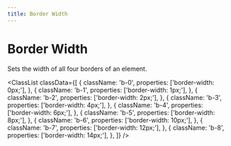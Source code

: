 ```yaml
---
title: Border Width
---
```



# Border Width

Sets the width of all four borders of an element.

<ClassList
  classData={[
    {
      className: 'b-0',
      properties: ['border-width: 0px;'],
    },
    {
      className: 'b-1',
      properties: ['border-width: 1px;'],
    },
    {
      className: 'b-2',
      properties: ['border-width: 2px;'],
    },
    {
      className: 'b-3',
      properties: ['border-width: 4px;'],
    },
    {
      className: 'b-4',
      properties: ['border-width: 6px;'],
    },
    {
      className: 'b-5',
      properties: ['border-width: 8px;'],
    },
    {
      className: 'b-6',
      properties: ['border-width: 10px;'],
    },
    {
      className: 'b-7',
      properties: ['border-width: 12px;'],
    },
    {
      className: 'b-8',
      properties: ['border-width: 14px;'],
    },
  ]}
/>